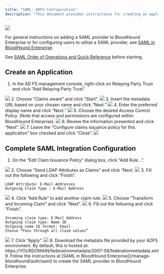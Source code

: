 ---
title: "SAML: ADFS Configuration"
description: "This document provides instructions for creating an application within ADFS for compatibility with BloodHound Enterprise."
---

<img src="/assets/enterprise-AND-community-edition-pill-tag.svg"/> 

For general instructions on adding a SAML provider to BloodHound Enterprise or for configuring users to utilize a SAML provider, see [SAML in BloodHound Enterprise](/manage-bloodhound/auth/saml).

See [SAML Order of Operations and Quick Reference](/manage-bloodhound/auth/saml) before starting.

## Create an Application

1.  In the AD FS management console, right-click on Relaying Party Trust and click “Add Relaying Party Trust”.
<Frame>
  <img src="/assets/image-2-25.png"/>
</Frame>
2.  Choose “Claims aware” and click “Start”.
<Frame>
  <img src="/assets/image-2-26.png"/>
</Frame>
3.  Insert the metadata URL based on your chosen name and click “Next.”
<Frame>
  <img src="/assets/image-2-27.png"/>
</Frame>
4.  Enter the preferred display name and click “Next.”
<Frame>
  <img src="/assets/image-2-28.png"/>
</Frame>
5.  Choose the desired Access Control Policy. (Note that access and permissions are configured within BloodHound Enterprise).
<Frame>
  <img src="/assets/image-2-29.png"/>
</Frame>
6.  Review the information presented and click “Next”.
<Frame>
  <img src="/assets/image-2-30.png"/>
</Frame>
7.  Leave the “Configure claims issuance policy for this application” box checked and click “Close”.
<Frame>
  <img src="/assets/image-2-31.png"/>
</Frame>

## Complete SAML Integration Configuration

1.  On the “Edit Claim Issuance Policy” dialog box, click “Add Rule…”.
<Frame>
  <img src="/assets/image-2-32.png"/>
</Frame>
2.  Choose “Send LDAP Attributes as Claims” and click “Next.
<Frame>
  <img src="/assets/image-2-33.png"/>
</Frame>
3.  Fill out the following and click “Finish”.

    LDAP Attribute: E-Mail-Addresses
    Outgoing Claim Type : E-Mail Address

<Frame>
  <img src="/assets/image-2-34.png"/>
</Frame>
4.  Click “Add Rule” to add another claim rule.
<Frame>
  <img src="/assets/image-2-35.png"/>
</Frame>
5.  Choose “Transform and Incoming Claim” and click “Next”.
<Frame>
  <img src="/assets/image-2-36.png"/>
</Frame>
6.  Fill out the following and click “Finish”.

    Incoming claim type: E-Mail Address
    Outgoing claim type: Name ID
    Outgoing name ID format: Email
    Choose “Pass through all claim values”
<Frame>
  <img src="/assets/image-2-37.png"/>
</Frame>
7.  Click “Apply”.
<Frame>
  <img src="/assets/image-2-38.png"/>
</Frame>
8.  Download the metadata file provided by your ADFS environment. By default, this is hosted at: https://YOURDOMAIN/federationmetadata/2007-06/federationmetadata.xml
9.  Follow the instructions at [SAML in BloodHound Enterprise](/manage-bloodhound/auth/saml) to create the SAML provider in BloodHound Enterprise.
